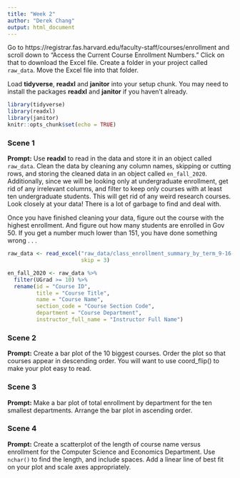 ```yaml
---
title: "Week 2"
author: "Derek Chang"
output: html_document
---
```


Go to https://registrar.fas.harvard.edu/faculty-staff/courses/enrollment and scroll down to "Access the Current Course Enrollment Numbers." Click on that to download the Excel file. Create a folder in your project called `raw_data`. Move the Excel file into that folder. 

Load **tidyverse**, **readxl** and **janitor** into your setup chunk. You may need to install the packages **readxl** and **janitor** if you haven't already.

```r
library(tidyverse)
library(readxl)
library(janitor)
knitr::opts_chunk$set(echo = TRUE)
```

### Scene 1

**Prompt:** Use **readxl** to read in the data and store it in an object called `raw_data`. Clean the data by cleaning any column names, skipping or cutting rows, and storing the cleaned data in an object called `en_fall_2020`. Additionally, since we will be looking only at undergraduate enrollment, get rid of any irrelevant columns, and filter to keep only courses with at least ten undergraduate students. This will get rid of any weird research courses. Look closely at your data! There is a lot of garbage to find and deal with.

Once you have finished cleaning your data, figure out the course with the highest enrollment. And figure out how many students are enrolled in Gov 50. If you get a number much lower than 151, you have done something wrong . . .

```r
raw_data <- read_excel("raw_data/class_enrollment_summary_by_term_9-16-2020.xlsx", 
                       skip = 3)

en_fall_2020 <- raw_data %>%
  filter(UGrad >= 10) %>%
  rename(id = "Course ID",
         title = "Course Title",
         name = "Course Name",
         section_code = "Course Section Code",
         department = "Course Department",
         instructor_full_name = "Instructor Full Name")
```

### Scene 2

**Prompt:** Create a bar plot of the 10 biggest courses. Order the plot so that courses appear in descending order. You will want to use coord_flip() to make your plot easy to read.




### Scene 3

**Prompt:** Make a bar plot of total enrollment by department for the ten smallest departments. Arrange the bar plot in ascending order.



### Scene 4

**Prompt:** Create a scatterplot of the length of course name versus enrollment for the Computer Science and Economics Department. Use `nchar()` to find the length, and include spaces. Add a linear line of best fit on your plot and scale axes appropriately.



